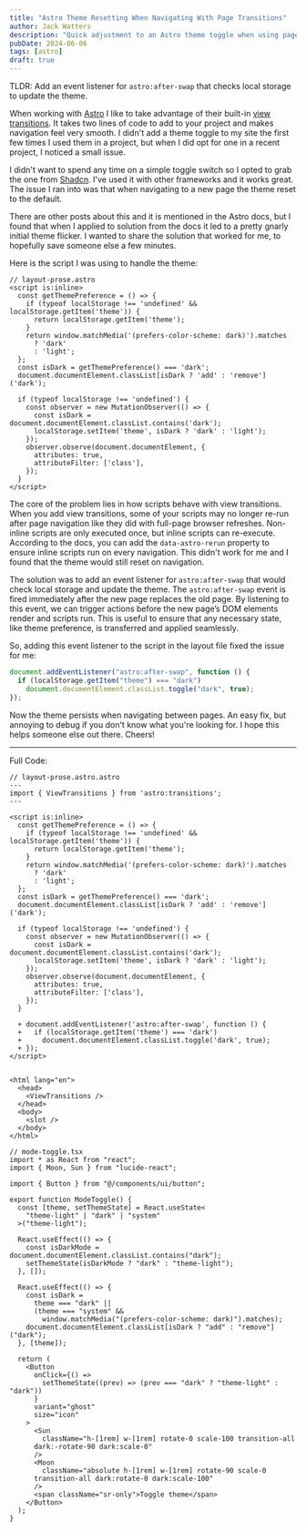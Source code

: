 ```yaml
---
title: "Astro Theme Resetting When Navigating With Page Transitions"
author: Jack Watters
description: "Quick adjustment to an Astro theme toggle when using page transitions."
pubDate: 2024-06-06
tags: [astro]
draft: true
---
```


TLDR: Add an event listener for `astro:after-swap` that checks local storage to update the theme.

When working with [Astro](https://docs.astro.build/en/getting-started/) I like to take advantage of their built-in [view transitions](https://docs.astro.build/en/guides/view-transitions/). It takes two lines of code to add to your project and makes navigation feel very smooth. I didn't add a theme toggle to my site the first few times I used them in a project, but when I did opt for one in a recent project, I noticed a small issue.

I didn't want to spend any time on a simple toggle switch so I opted to grab the one from [Shadcn](https://ui.shadcn.com/docs/dark-mode/astro). I've used it with other frameworks and it works great. The issue I ran into was that when navigating to a new page the theme reset to the default.


<BlogImage
  src="https://res.cloudinary.com/drheg5d7j/image/upload/v1717708102/theme-toggle-issue_udgybe.gif"
  alt="Theme reverts back to innitial on page navigate"
/>

There are other posts about this and it is mentioned in the Astro docs, but I found that when I applied to solution from the docs it led to a pretty gnarly initial theme flicker. I wanted to share the solution that worked for me, to hopefully save someone else a few minutes.

Here is the script I was using to handle the theme:

```tsx
// layout-prose.astro
<script is:inline>
  const getThemePreference = () => {
    if (typeof localStorage !== 'undefined' && localStorage.getItem('theme')) {
      return localStorage.getItem('theme');
    }
    return window.matchMedia('(prefers-color-scheme: dark)').matches
      ? 'dark'
      : 'light';
  };
  const isDark = getThemePreference() === 'dark';
  document.documentElement.classList[isDark ? 'add' : 'remove']('dark');

  if (typeof localStorage !== 'undefined') {
    const observer = new MutationObserver(() => {
      const isDark = document.documentElement.classList.contains('dark');
      localStorage.setItem('theme', isDark ? 'dark' : 'light');
    });
    observer.observe(document.documentElement, {
      attributes: true,
      attributeFilter: ['class'],
    });
  }
</script>
```

The core of the problem lies in how scripts behave with view transitions. When you add view transitions, some of your scripts may no longer re-run after page navigation like they did with full-page browser refreshes. Non-inline scripts are only executed once, but inline scripts can re-execute. According to the docs, you can add the `data-astro-rerun` property to ensure inline scripts run on every navigation. This didn't work for me and I found that the theme would still reset on navigation.

The solution was to add an event listener for `astro:after-swap` that would check local storage and update the theme. The `astro:after-swap` event is fired immediately after the new page replaces the old page. By listening to this event, we can trigger actions before the new page’s DOM elements render and scripts run. This is useful to ensure that any necessary state, like theme preference, is transferred and applied seamlessly.

So, adding this event listener to the script in the layout file fixed the issue for me:

```ts
document.addEventListener("astro:after-swap", function () {
  if (localStorage.getItem("theme") === "dark")
    document.documentElement.classList.toggle("dark", true);
});
```

Now the theme persists when navigating between pages. An easy fix, but annoying to debug if you don't know what you're looking for. I hope this helps someone else out there. Cheers!

---

Full Code:

```tsx
// layout-prose.astro.astro
---
import { ViewTransitions } from 'astro:transitions';
---

<script is:inline>
  const getThemePreference = () => {
    if (typeof localStorage !== 'undefined' && localStorage.getItem('theme')) {
      return localStorage.getItem('theme');
    }
    return window.matchMedia('(prefers-color-scheme: dark)').matches
      ? 'dark'
      : 'light';
  };
  const isDark = getThemePreference() === 'dark';
  document.documentElement.classList[isDark ? 'add' : 'remove']('dark');

  if (typeof localStorage !== 'undefined') {
    const observer = new MutationObserver(() => {
      const isDark = document.documentElement.classList.contains('dark');
      localStorage.setItem('theme', isDark ? 'dark' : 'light');
    });
    observer.observe(document.documentElement, {
      attributes: true,
      attributeFilter: ['class'],
    });
  }

  + document.addEventListener('astro:after-swap', function () {
  +   if (localStorage.getItem('theme') === 'dark')
  +     document.documentElement.classList.toggle('dark', true);
  + });
</script>


<html lang="en">
  <head>
    <ViewTransitions />
  </head>
  <body>
    <slot />
  </body>
</html>
```

```tsx
// mode-toggle.tsx
import * as React from "react";
import { Moon, Sun } from "lucide-react";

import { Button } from "@/components/ui/button";

export function ModeToggle() {
  const [theme, setThemeState] = React.useState<
    "theme-light" | "dark" | "system"
  >("theme-light");

  React.useEffect(() => {
    const isDarkMode = document.documentElement.classList.contains("dark");
    setThemeState(isDarkMode ? "dark" : "theme-light");
  }, []);

  React.useEffect(() => {
    const isDark =
      theme === "dark" ||
      (theme === "system" &&
        window.matchMedia("(prefers-color-scheme: dark)").matches);
    document.documentElement.classList[isDark ? "add" : "remove"]("dark");
  }, [theme]);

  return (
    <Button
      onClick={() =>
        setThemeState((prev) => (prev === "dark" ? "theme-light" : "dark"))
      }
      variant="ghost"
      size="icon"
    >
      <Sun
        className="h-[1rem] w-[1rem] rotate-0 scale-100 transition-all
      dark:-rotate-90 dark:scale-0"
      />
      <Moon
        className="absolute h-[1rem] w-[1rem] rotate-90 scale-0
      transition-all dark:rotate-0 dark:scale-100"
      />
      <span className="sr-only">Toggle theme</span>
    </Button>
  );
}
```
